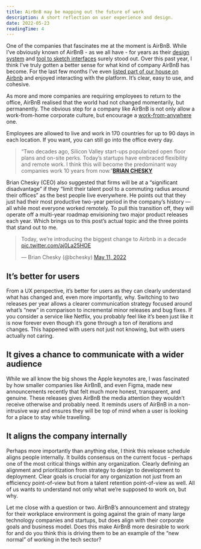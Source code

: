 ```yaml
---
title: AirBnB may be mapping out the future of work
description: A short reflection on user experience and design.
date: 2022-05-23
readingTime: 4
---
```


One of the companies that fascinates me at the moment is AirBnB. While I’ve obviously known of AirBnB - as we all have - for years as their <a href="https://airbnb.design/the-way-we-build/">design system</a> and <a href="https://airbnb.design/sketching-interfaces/">tool to sketch interfaces</a> surely stood out. Over this past year, I think I’ve truly gotten a better sense for what kind of company AirBnB has become. For the last few months I’ve even <a href="https://www.airbnb.com/rooms/53199006?guests=1&adults=1&s=67&unique_share_id=3a4a07be-a5d4-422c-9b3a-9c55c777ab0a">listed part of our house on Airbnb</a> and enjoyed interacting with the platform. It’s clear, easy to use, and cohesive.

As more and more companies are requiring employees to return to the office, AirBnB realised that the world had not changed momentarily, but permanently. The obvious step for a company like AirBnB is not only allow a work-from-home corporate culture, but encourage a <a href="https://www.airbnb.com/d/liveandworkanywhere">work-from-anywhere</a> one.

Employees are allowed to live and work in 170 countries for up to 90 days in each location. If you want, you can still go into the office every day.

>“Two decades ago, Silicon Valley start-ups popularized open floor plans and on-site perks. Today’s startups have embraced flexibility and remote work. I think this will become the predominant way companies work 10 years from now.”**<a href="https://www.cnbc.com/2022/04/29/airbnb-ceo-says-staff-can-live-and-work-anywhere.html">BRIAN CHESKY</a>**

Brian Chesky (CEO) also suggested that firms will be at a “significant disadvantage” if they “limit their talent pool to a commuting radius around their offices” as the best people live everywhere. He points out that they just had their most productive two-year period in the company’s history — all while most everyone worked remotely. To pull this transition off, they will operate off a multi-year roadmap envisioning two major product releases each year. Which brings us to this post’s actual topic and the three points that stand out to me.

<blockquote class="twitter-tweet"><p lang="en" dir="ltr">Today, we’re introducing the biggest change to Airbnb in a decade <a href="https://t.co/aj0La25HOE">pic.twitter.com/aj0La25HOE</a></p>— Brian Chesky (@bchesky) <a href="https://twitter.com/bchesky/status/1524372742048718848?ref_src=twsrc^tfw">May 11, 2022</a></blockquote> <script async src="https://platform.twitter.com/widgets.js" charset="utf-8"></script>

## It’s better for users

From a UX perspective, it’s better for users as they can clearly understand what has changed and, even more importantly, why. Switching to two releases per year allows a clearer communication strategy focused around what’s “new” in comparison to incremental minor releases and bug fixes. If you consider a service like Netflix, you probably feel like it’s been just like it is now forever even though it’s gone through a ton of iterations and changes. This happened with users not just not knowing, but with users actually not caring.

## It gives a chance to communicate with a wider audience

While we all know the big shows the Apple keynotes are, I was fascinated by how smaller companies like AirBnB, and even Figma, made new announcements recently that felt much more honest, transparent, and genuine. These releases gives AirBnB the media attention they wouldn’t receive otherwise and probably need. It reminds users of AirBnB in a non-intrusive way and ensures they will be top of mind when a user is looking for a place to stay while travelling.

## It aligns the company internally

Perhaps more importantly than anything else, I think this release schedule aligns people internally. It builds consensus on the current focus - perhaps one of the most critical things within any organization. Clearly defining an alignment and prioritization from strategy to design to development to deployment. Clear goals is crucial for any organization not just from an efficiency point-of-view but from a talent retention point-of-view as well. All of us wants to understand not only what we’re supposed to work on, but why.

Let me close with a question or two. AirBnB’s announcement and strategy for their workplace environment is going against the grain of many large technology companies and startups, but does align with their corporate goals and business model. Does this make AirBnB more desirable to work for and do you think this is driving them to be an example of the “new normal” of working in the tech sector?